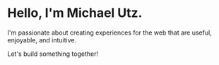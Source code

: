 
# Hello, I'm Michael Utz.

I'm passionate about creating experiences for the web that are useful,
enjoyable, and intuitive.

Let's build something together!
